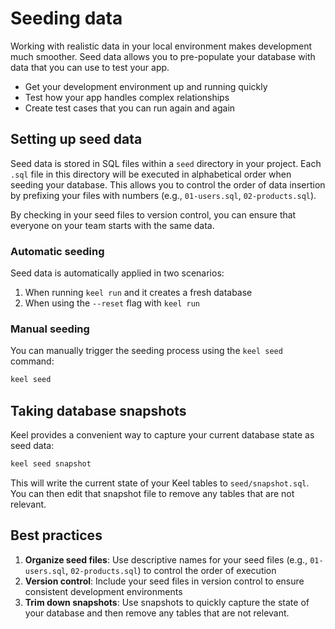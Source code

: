 # Seeding data

Working with realistic data in your local environment makes development much smoother. Seed data allows you to pre-populate your database with data that you can use to test your app.

- Get your development environment up and running quickly
- Test how your app handles complex relationships
- Create test cases that you can run again and again

## Setting up seed data

Seed data is stored in SQL files within a `seed` directory in your project. Each `.sql` file in this directory will be executed in alphabetical order when seeding your database. This allows you to control the order of data insertion by prefixing your files with numbers (e.g., `01-users.sql`, `02-products.sql`).

By checking in your seed files to version control, you can ensure that everyone on your team starts with the same data.

### Automatic seeding

Seed data is automatically applied in two scenarios:
1. When running `keel run` and it creates a fresh database
2. When using the `--reset` flag with `keel run`

### Manual seeding

You can manually trigger the seeding process using the `keel seed` command:

```bash
keel seed
```

## Taking database snapshots

Keel provides a convenient way to capture your current database state as seed data:

```bash
keel seed snapshot
```

This will write the current state of your Keel tables to `seed/snapshot.sql`.
You can then edit that snapshot file to remove any tables that are not relevant.

## Best practices

1. **Organize seed files**: Use descriptive names for your seed files (e.g., `01-users.sql`, `02-products.sql`) to control the order of execution
2. **Version control**: Include your seed files in version control to ensure consistent development environments
3. **Trim down snapshots**: Use snapshots to quickly capture the state of your database and then remove any tables that are not relevant.
